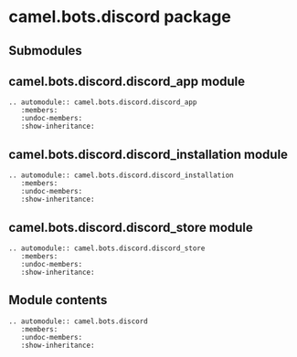 # camel.bots.discord package

## Submodules

## camel.bots.discord.discord_app module

```{eval-rst}
.. automodule:: camel.bots.discord.discord_app
   :members:
   :undoc-members:
   :show-inheritance:
```

## camel.bots.discord.discord_installation module

```{eval-rst}
.. automodule:: camel.bots.discord.discord_installation
   :members:
   :undoc-members:
   :show-inheritance:
```

## camel.bots.discord.discord_store module

```{eval-rst}
.. automodule:: camel.bots.discord.discord_store
   :members:
   :undoc-members:
   :show-inheritance:
```

## Module contents

```{eval-rst}
.. automodule:: camel.bots.discord
   :members:
   :undoc-members:
   :show-inheritance:
```